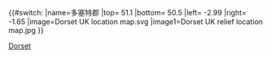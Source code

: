 {{#switch:{{{1}}}
|name=多塞特郡
|top= 51.1
|bottom= 50.5
|left= -2.99
|right= -1.65
|image=Dorset UK location map.svg
|image1=Dorset UK relief location map.jpg
}}<noinclude>{{Location map/Info}}
{{Documentation}}
[[Category:英格蘭地理位置圖模板|Dorset]]
</noinclude>